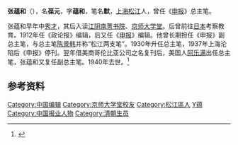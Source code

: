 '''张蕴和'''（{{bd|1872年||1940年|3月17日|catIdx=Zhang张}}），名'''葆元'''，字'''蕴和'''，笔名'''默'''，[[上海|上海]][[松江|松江]]人，曾任《[[申报|申报]]》总主笔。

张蕴和早年中[[秀才|秀才]]，其后入读[[江阴南菁书院|江阴南菁书院]]、[[京师大学堂|京师大学堂]]。后曾前往[[日本|日本]]考察教育。1912年任《政论报》编辑，后又任《[[申报|申报]]》编辑。他曾长期担任《申报》副总主笔，与总主笔[[陈景韩|陈景韩]]并称“松江两支笔”。1930年升任总主笔，1937年上海沦陷后《申报》停刊。翌年借美商哥伦比亚公司之名复刊后，美国人[[阿乐满|阿乐满]]出任总主笔，张蕴和又复任副总主笔。1940年去世。<ref>{{cite web|url=http://www.shtong.gov.cn/newsite/node2/node4/node2250/songjiang/node47454/node47456/node63581/userobject1ai51711.html|title=《松江县志》-张蕴和|publisher=上海市地方志办公室|access-date=2019-04-20|archive-date=2019-04-20|archive-url=https://web.archive.org/web/20190420093647/http://www.shtong.gov.cn/newsite/node2/node4/node2250/songjiang/node47454/node47456/node63581/userobject1ai51711.html|dead-url=no}}</ref>

== 参考资料 ==
{{reflist}}

{{DEFAULTSORT:Zhang张}}
[[Category:中国编辑|Category:中国编辑]]
[[Category:京师大学堂校友|Category:京师大学堂校友]]
[[Category:松江區人|Category:松江區人]]
[[Category:张姓|Y蕴]]
[[Category:中国报业人物|Category:中国报业人物]]
[[Category:清朝生员|Category:清朝生员]]